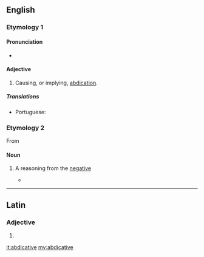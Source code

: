 ==English==

===Etymology 1===
{{suffix|abdicat|ive|lang=en}}

====Pronunciation====
* {{a|US}} {{IPA|/ˈæb.dəˌkeɪ.tɪv/|/ˈæb.dəˌkə.tɪv/|lang=en}}

====Adjective====
{{en-adj}}

# {{context|rare|lang=en}} Causing, or implying, [[abdication]].

=====Translations=====
{{trans-top|(rare) causing, or implying, abdication}}
* Portuguese: {{t|pt|abdicativo}}
{{trans-mid}}
{{trans-bottom}}

===Etymology 2===
From {{etyl|la|en}} {{term|abdicativus|lang=la}}

====Noun====
{{en-noun}}

# {{context|logic|lang=en}} A reasoning from the [[negative]]
#* {{quote-book|title=The Logic of Apuleius|author=David Londey|year=1987|passage=The fourth mood is that which brings together directly a particular '''abdicative''' from a particular dedicative and a universal '''abdicative''', e.g., ''Some just thing is honourable, no honourable thing is base, therefore some just thing is not base.''}}

----

==Latin==

===Adjective===
{{la-adj-form|abdicatīve}}

# {{inflection of|abdicatīvus||voc|m|s|lang=la}}

[[it:abdicative]]
[[my:abdicative]]